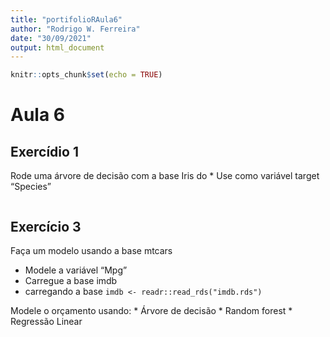 ```yaml
---
title: "portifolioRAula6"
author: "Rodrigo W. Ferreira"
date: "30/09/2021"
output: html_document
---
```


```r
knitr::opts_chunk$set(echo = TRUE)
```

# Aula 6

## Exercídio 1 
Rode uma árvore de decisão com a base Iris do
* Use como variável target “Species”

```r

```


## Exercício 3

Faça um modelo usando a base mtcars

* Modele a variável “Mpg”
* Carregue a base imdb
* carregando a base
``imdb <- readr::read_rds("imdb.rds")``

Modele o orçamento usando:
* Árvore de decisão
* Random forest
* Regressão Linear

```r

```



